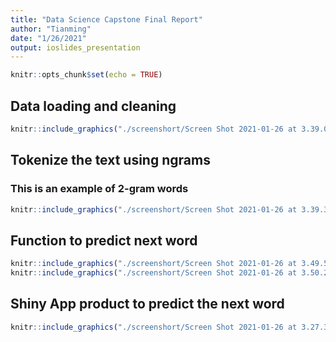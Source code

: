 ```yaml
---
title: "Data Science Capstone Final Report"
author: "Tianming"
date: "1/26/2021"
output: ioslides_presentation
---
```


```r
knitr::opts_chunk$set(echo = TRUE)
```

## Data loading and cleaning
```r
knitr::include_graphics("./screenshort/Screen Shot 2021-01-26 at 3.39.05 AM.png")
```

## Tokenize the text using ngrams
### This is an example of 2-gram words
```r
knitr::include_graphics("./screenshort/Screen Shot 2021-01-26 at 3.39.32 AM.png")
```

## Function to predict next word
```r
knitr::include_graphics("./screenshort/Screen Shot 2021-01-26 at 3.49.50 AM.png")
knitr::include_graphics("./screenshort/Screen Shot 2021-01-26 at 3.50.20 AM.png")
```


## Shiny App product to predict the next word
```r
knitr::include_graphics("./screenshort/Screen Shot 2021-01-26 at 3.27.36 AM.png")
```